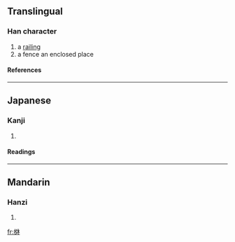 ==Translingual==
===Han character===
{{Han char|rn=75|rad=木|as=08|sn=12|four=|canj=木大大木 (DKKD)}}
# a [[railing]]
# a fence an enclosed place
====References====
{{Han ref|kx=0533.200|dkj=14959|dj=0921.180|hdz=21235.050|uh=68E5|ud=26853}}

----
==Japanese==
===Kanji===
{{ja-kanji|grade=|rs=木08}}
# {{defn|Japanese}} 
====Readings====
{{ja-readings|on=[[はん]] (han), [[ぼん]] (bon)|kun=[[まがき]] (magaki)}}

----
==Mandarin==
===Hanzi===
{{cmn-hanzi|pin=[[fán]] ([[fan2]])|wg=fan<sup>2</sup>}}
# {{defn|Mandarin}}

[[fr:棥]]